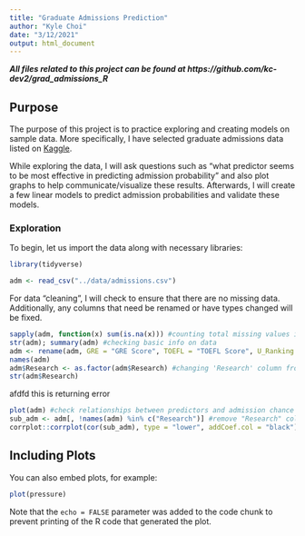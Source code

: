 ```yaml
---
title: "Graduate Admissions Prediction"
author: "Kyle Choi"
date: "3/12/2021"
output: html_document
---
```

***All files related to this project can be found at https://github.com/kc-dev2/grad_admissions_R***

## Purpose

The purpose of this project is to practice exploring and creating models on sample data. More specifically, I have selected graduate admissions data listed on [Kaggle](https://www.kaggle.com/mohansacharya/graduate-admissions). 

While exploring the data, I will ask questions such as "what predictor seems to be most effective in predicting admission probability" and also plot graphs to help communicate/visualize these results. Afterwards, I will create a few linear models to predict admission probabilities and validate these models.

### Exploration

To begin, let us import the data along with necessary libraries:

```r
library(tidyverse)

adm <- read_csv("../data/admissions.csv")
```

For data "cleaning", I will check to ensure that there are no missing data. Additionally, any columns that need be renamed or have types changed will be fixed.
```r
sapply(adm, function(x) sum(is.na(x))) #counting total missing values in each column
str(adm); summary(adm) #checking basic info on data
adm <- rename(adm, GRE = "GRE Score", TOEFL = "TOEFL Score", U_Ranking = "University Rating", adm_chance = "Chance of Admit") #renaming columns
names(adm)
adm$Research <- as.factor(adm$Research) #changing 'Research' column from numerical to factor
str(adm$Research)
```
afdfd this is returning error
```r
plot(adm) #check relationships between predictors and admission chance percentage
sub_adm <- adm[, !names(adm) %in% c("Research")] #remove "Research" column to allow for correlation matrix
corrplot::corrplot(cor(sub_adm), type = "lower", addCoef.col = "black")
```
## Including Plots

You can also embed plots, for example:

```r
plot(pressure)
```

Note that the `echo = FALSE` parameter was added to the code chunk to prevent printing of the R code that generated the plot.
